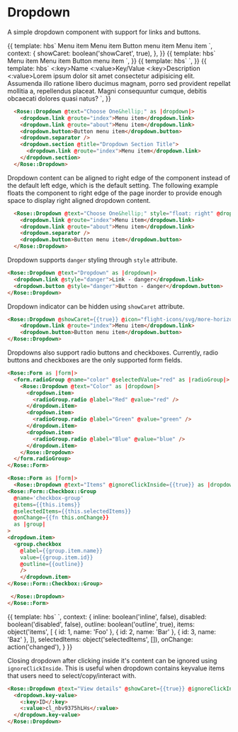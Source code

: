 
<Meta title="Rose|Dropdown" component="Dropdown" />

# Dropdown

A simple dropdown component with support for links and buttons.

<Preview>
  <Story name="Basic Dropdown" height="7rem">{{
    template: hbs`
      <Rose::Dropdown @text="Choose One&hellip;" @icon="flight-icons/svg/org-16" @showCaret={{showCaret}} as |dropdown|>
        <dropdown.link @route="index">Menu item</dropdown.link>
        <dropdown.link @route="about">Menu item</dropdown.link>
        <dropdown.separator />
        <dropdown.button>Button menu item</dropdown.button>
        <dropdown.separator />
        <dropdown.section @title="Dropdown Section Title">
          <dropdown.link @route="index">Menu item</dropdown.link>
        </dropdown.section>
      </Rose::Dropdown>
    `,
    context: {
      showCaret: boolean('showCaret', true),
    },
  }}</Story>
</Preview>

<Preview>
  <Story name="Icon-only Dropdown" height="5rem">{{
    template: hbs`
      <Rose::Dropdown @text="Choose One&hellip;" @icon="flight-icons/svg/org-16" @iconOnly={{true}} as |dropdown|>
        <dropdown.link @route="index">Menu item</dropdown.link>
        <dropdown.link @route="about">Menu item</dropdown.link>
        <dropdown.separator />
        <dropdown.button>Button menu item</dropdown.button>
      </Rose::Dropdown>
    `,
  }}</Story>
</Preview>

<Preview>
  <Story name="Dropdown with Radio Buttons" height="13rem">{{
    template: hbs`
      <Rose::Form as |form|>
        <form.radioGroup @name="color" @selectedValue="red" as |radioGroup|>
          <Rose::Dropdown @text="Color" as |dropdown|>
            <dropdown.item>
              <radioGroup.radio @label="Red" @value="red" />
            </dropdown.item>
            <dropdown.item>
              <radioGroup.radio @label="Green" @value="green" />
            </dropdown.item>
            <dropdown.item>
              <radioGroup.radio @label="Blue" @value="blue" />
            </dropdown.item>
          </Rose::Dropdown>
        </form.radioGroup>
      </Rose::Form>
    `,
  }}</Story>
</Preview>

<Preview>
  <Story name="Dropdown with Key Value Items" height="13rem">{{
    template: hbs`
      <Rose::Dropdown @text="View details" @showCaret={{showCaret}} @ignoreClickInside={{true}} as |dropdown|>
        <dropdown.key-value>
          <:key>Name</:key>
          <:value>Key/Value</:value>
        </dropdown.key-value>
        <dropdown.separator />
        <dropdown.key-value>
          <:key>Description</:key>
          <:value>Lorem ipsum dolor sit amet consectetur adipisicing elit. Assumenda illo ratione libero ducimus magnam, porro sed provident repellat mollitia a, repellendus placeat. Magni consequuntur cumque, debitis obcaecati dolores quasi natus?</:value>
        </dropdown.key-value>
      </Rose::Dropdown>
    `,
  }}</Story>
</Preview>


```html
  <Rose::Dropdown @text="Choose One&hellip;" as |dropdown|>
    <dropdown.link @route="index">Menu item</dropdown.link>
    <dropdown.link @route="about">Menu item</dropdown.link>
    <dropdown.button>Button menu item</dropdown.button>
    <dropdown.separator />
    <dropdown.section @title="Dropdown Section Title">
      <dropdown.link @route="index">Menu item</dropdown.link>
    </dropdown.section>
  </Rose::Dropdown>
```

Dropdown content can be aligned to right edge of the component instead of the default left edge, which is the default setting. The following example floats the component to right edge of the page inorder to provide enough space to display right aligned dropdown content.

```html
  <Rose::Dropdown @text="Choose One&hellip;" style="float: right" @dropdownRight={{true}} as |dropdown|>
    <dropdown.link @route="index">Menu item</dropdown.link>
    <dropdown.link @route="about">Menu item</dropdown.link>
    <dropdown.separator />
    <dropdown.button>Button menu item</dropdown.button>
  </Rose::Dropdown>
```

Dropdown supports `danger` styling through `style` attribute.

```html
<Rose::Dropdown @text="Dropdown" as |dropdown|>
  <dropdown.link @style="danger">Link - danger</dropdown.link>
  <dropdown.button @style="danger">Button - danger</dropdown.button>
</Rose::Dropdown>
```

Dropdown indicator can be hidden using `showCaret` attribute.

```html
<Rose::Dropdown @showCaret={{true}} @icon="flight-icons/svg/more-horizontal-16" as |dropdown|>
    <dropdown.link @route="index">Menu item</dropdown.link>
    <dropdown.button>Button menu item</dropdown.button>
</Rose::Dropdown>
```

Dropdowns also support radio buttons and checkboxes.  Currently, radio buttons and checkboxes are the only supported
form fields.

```html
<Rose::Form as |form|>
  <form.radioGroup @name="color" @selectedValue="red" as |radioGroup|>
    <Rose::Dropdown @text="Color" as |dropdown|>
      <dropdown.item>
        <radioGroup.radio @label="Red" @value="red" />
      </dropdown.item>
      <dropdown.item>
        <radioGroup.radio @label="Green" @value="green" />
      </dropdown.item>
      <dropdown.item>
        <radioGroup.radio @label="Blue" @value="blue" />
      </dropdown.item>
    </Rose::Dropdown>
  </form.radioGroup>
</Rose::Form>
```

```html
<Rose::Form as |form|>
  <Rose::Dropdown @text="Items" @ignoreClickInside={{true}} as |dropdown|>
<Rose::Form::Checkbox::Group
  @name='checkbox-group'
  @items={{this.items}}
  @selectedItems={{this.selectedItems}}
  @onChange={{fn this.onChange}}
  as |group|
>
<dropdown.item>
  <group.checkbox
    @label={{group.item.name}}
    value={{group.item.id}} 
    @outline={{outline}}
    />
    </dropdown.item>
</Rose::Form::Checkbox::Group>

 </Rose::Dropdown>
</Rose::Form>
```


<Preview>
  <Story name="Dropdown with Checkboxes" height="10rem">{{
  template: hbs`
  <Rose::Form as |form|>
   <Rose::Dropdown   @ignoreClickInside={{true}} @text="Items" as |dropdown|>
    <Rose::Form::Checkbox::Group
      @name={{name}}
      @inline={{inline}}
      @disabled={{disabled}}
      @items={{items}}
      @selectedItems={{selectedItems}}
      @onChange={{onChange}}
      as |group|
    >
    <dropdown.item>
      <group.checkbox
        @label={{group.item.name}}
        value={{group.item.id}} 
        @outline={{outline}}
      />
        </dropdown.item>
    </Rose::Form::Checkbox::Group>
     </Rose::Dropdown>
    </Rose::Form>
  `,
  context: {
    inline: boolean('inline', false),
    disabled: boolean('disabled', false),
    outline: boolean('outline', true),
    items: object('items', [
      { id: 1, name: 'Foo' },
      { id: 2, name: 'Bar' },
      { id: 3, name: 'Baz' },
    ]),
    selectedItems: object('selectedItems', []),
    onChange: action('changed'),
  }
  }}</Story>
</Preview>



Closing dropdown after clicking inside it's content can be ignored using `ignoreClickInside`. This is useful when dropdown contains keyvalue items that users need to select/copy/interact with.

```html
<Rose::Dropdown @text="View details" @showCaret={{true}} @ignoreClickInside={{true}} as |dropdown|>
  <dropdown.key-value>
    <:key>ID</:key>
    <:value>cl_nbv9375hLHs</:value>
  </dropdown.key-value>
</Rose::Dropdown>
```
